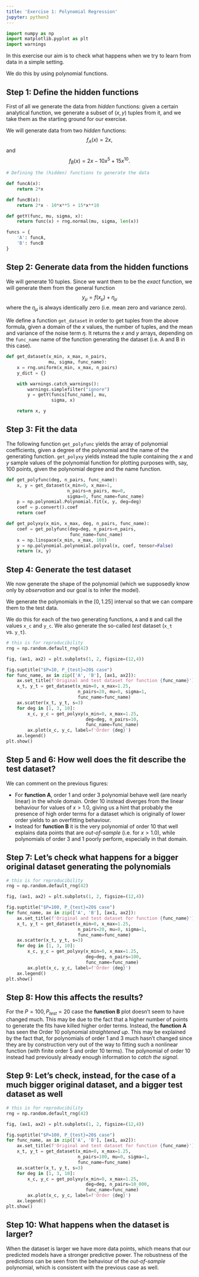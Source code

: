 ```yaml
---
title: 'Exercise 1: Polynomial Regression'
jupyter: python3
---
```


```python
import numpy as np
import matplotlib.pyplot as plt
import warnings
```


In this exercise our aim is to check what happens when we try to learn from data in a simple setting.

We do this by using polynomial functions.

## Step 1: Define the hidden functions

First of all we generate the data from *hidden* functions: given a certain analytical function, we generate a subset of $(x, y)$ tuples from it, and we take them as the starting ground for our exercise.

We will generate data from two *hidden* functions:
$$
f_A(x) = 2x,
$$
and
$$
f_B(x) = 2x - 10x^5 + 15x^10.
$$


```python
# Defining the (hidden) functions to generate the data

def funcA(x):
    return 2*x

def funcB(x):
    return 2*x - 10*x**5 + 15*x**10

def getY(func, mu, sigma, x):
    return func(x) + rng.normal(mu, sigma, len(x))

funcs = {
    'A': funcA,
    'B': funcB
}
```

## Step 2: Generate data from the hidden functions

We will generate 10 tuples. Since we want them to be the *exact* function, we will generate them from the general function
$$
y_{\mu} = f(x_{\mu}) + \eta_{\mu}
$$
where the $\eta_{\mu}$ is always identically zero (i.e. mean zero and variance zero).

We define a function `get_dataset` in order to get tuples from the above formula, given a domain of the $x$ values, the number of tuples, and the mean and variance of the noise term $\eta$. It returns the $x$ and $y$ arrays, depending on the `func_name` name of the function generating the dataset (i.e. A and B in this case).

```python
def get_dataset(x_min, x_max, n_pairs,
                mu, sigma, func_name):
    x = rng.uniform(x_min, x_max, n_pairs)
    y_dict = {}

    with warnings.catch_warnings():
        warnings.simplefilter("ignore")
        y = getY(funcs[func_name], mu,
                 sigma, x)

    return x, y
```

## Step 3: Fit the data

The following function `get_polyfunc` yields the array of polynomial coefficients, given a degree of the polynomial and the name of the generating function. `get_polyxy` yields instead the tuple containing the $x$ and $y$ sample values of the polynomial function for plotting purposes with, say, 100 points, given the polynomial degree and the name function.

```python
def get_polyfunc(deg, n_pairs, func_name):
    x, y = get_dataset(x_min=0, x_max=1,
                       n_pairs=n_pairs, mu=0,
                       sigma=0, func_name=func_name)
    p = np.polynomial.Polynomial.fit(x, y, deg=deg)
    coef = p.convert().coef
    return coef

def get_polyxy(x_min, x_max, deg, n_pairs, func_name):
    coef = get_polyfunc(deg=deg, n_pairs=n_pairs,
                        func_name=func_name)
    x = np.linspace(x_min, x_max, 100)
    y = np.polynomial.polynomial.polyval(x, coef, tensor=False)
    return (x, y)
```

## Step 4: Generate the test dataset

We now generate the shape of the polynomial (which we supposedly know only by *observation* and our goal is to infer the model).

We generate the polynomials in the $[0, 1.25]$ interval so that we can compare them to the test data.

We do this for each of the two generating functions, `A` and `B` and call the values `x_c` and `y_c`.
We also generate the so-called *test* dataset (`x_t` vs. `y_t`).

```python
# this is for reproducibility
rng = np.random.default_rng(42)

fig, (ax1, ax2) = plt.subplots(1, 2, figsize=(12,4))

fig.suptitle("$P=10, P_{test}=20$ case")
for func_name, ax in zip(['A', 'B'], [ax1, ax2]):
    ax.set_title(f'Original and test dataset for function {func_name}')
    x_t, y_t = get_dataset(x_min=0, x_max=1.25,
                           n_pairs=20, mu=0, sigma=1,
                           func_name=func_name)
    ax.scatter(x_t, y_t, s=3)
    for deg in [1, 3, 10]:
        x_c, y_c = get_polyxy(x_min=0, x_max=1.25,
                              deg=deg, n_pairs=10,
                              func_name=func_name)
        ax.plot(x_c, y_c, label=f'Order {deg}')
    ax.legend()
plt.show()
```

## Step 5 and 6: How well does the fit describe the test dataset?

We can comment on the previous figures:

- For **function A**, order 1 and order 3 polynomial behave well (are nearly linear) in the whole domain. Order 10 instead diverges from the linear behaviour for values of $x>1.0$, giving us a hint that probably the presence of high order terms for a dataset which is originally of lower order yields to an overfitting behaviour.
- Instead for **function B** it is the very polynomial of order 10 that well explains data points that are *out-of-sample* (i.e. for $x>1.0$), while polynomials of order 3 and 1 poorly perform, especially in that domain.

## Step 7: Let's check what happens for a bigger original dataset generating the polynomials

```python
# this is for reproducibility
rng = np.random.default_rng(42)

fig, (ax1, ax2) = plt.subplots(1, 2, figsize=(12,4))

fig.suptitle("$P=100, P_{test}=20$ case")
for func_name, ax in zip(['A', 'B'], [ax1, ax2]):
    ax.set_title(f'Original and test dataset for function {func_name}')
    x_t, y_t = get_dataset(x_min=0, x_max=1.25,
                           n_pairs=20, mu=0, sigma=1,
                           func_name=func_name)
    ax.scatter(x_t, y_t, s=3)
    for deg in [1, 3, 10]:
        x_c, y_c = get_polyxy(x_min=0, x_max=1.25,
                              deg=deg, n_pairs=100,
                              func_name=func_name)
        ax.plot(x_c, y_c, label=f'Order {deg}')
    ax.legend()
plt.show()
```

## Step 8: How this affects the results?

For the $P=100, P_{test}=20$ case the **function B** plot doesn't seem to have changed much.
This may be due to the fact that a higher number of points to generate the fits have killed higher order terms.
Instead, the **function A** has seen the Order 10 polynomial *straightened up*.
This may be explained by the fact that, for polynomials of order 1 and 3 much hasn't changed since they are by construction very out of the way to fitting such a nonlinear function (with finite order 5 and order 10 terms). The polynomial of order 10 instead had previously already enough information to *catch the signal*.

## Step 9: Let's check, instead, for the case of a much bigger original dataset, and a bigger test dataset as well

```python
# this is for reproducibility
rng = np.random.default_rng(42)

fig, (ax1, ax2) = plt.subplots(1, 2, figsize=(12,4))

fig.suptitle("$P=100, P_{test}=20$ case")
for func_name, ax in zip(['A', 'B'], [ax1, ax2]):
    ax.set_title(f'Original and test dataset for function {func_name}')
    x_t, y_t = get_dataset(x_min=0, x_max=1.25,
                           n_pairs=100, mu=0, sigma=1,
                           func_name=func_name)
    ax.scatter(x_t, y_t, s=3)
    for deg in [1, 3, 10]:
        x_c, y_c = get_polyxy(x_min=0, x_max=1.25,
                              deg=deg, n_pairs=10_000,
                              func_name=func_name)
        ax.plot(x_c, y_c, label=f'Order {deg}')
    ax.legend()
plt.show()
```

## Step 10: What happens when the dataset is larger?

When the dataset is larger we have more data points, which means that our predicted models have a stronger predictive power. The robustness of the predictions can be seen from the behaviour of the *out-of-sample* polynomial, which is consistent with the previous case as well.

